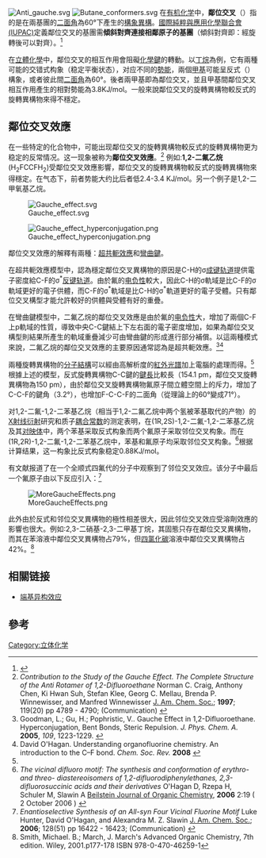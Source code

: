[[File:Anti_gauche.svg|thumb]]
[[File:Butane_conformers.svg|thumb]]
在[[有机化学|有机化学]]中，'''鄰位交叉'''（'''{{lang-en|Gauche}}'''）指的是在兩{{link-en|相鄰|Vicinal_(chemistry)}}基團的[[二面角|二面角]]為60°下產生的[[構象異構|構象異構]]。[[國際純粹與應用化學聯合會|國際純粹與應用化學聯合會(IUPAC)]]定義鄰位交叉的基團需'''傾斜對齊連接相鄰原子的基團'''（傾斜對齊即：經旋轉後可以對齊）。<ref name="goldbook">{{GoldBookRef|title=gauche|file=G02593| accessdate = 2008-02-27 }}</ref> 

在[[立体化学|立體化學]]中，鄰位交叉的相互作用會阻礙[[化学键|化學鍵]]的轉動。以[[丁烷|丁烷]]為例，它有兩種可能的交错式构象（稳定平衡状态），对应不同的[[势能|勢能]]，兩個[[甲基|甲基]]可能呈反式（{{lang-en|Anti}}）構象，或者彼此間[[二面角|二面角]]為60°。後者兩甲基即為鄰位交叉，並且甲基間鄰位交叉相互作用產生的相對勢能為3.8KJ/mol。一般來說鄰位交叉的旋轉異構物較反式的旋轉異構物來得不穩定。

==鄰位交叉效應==
在一些特定的化合物中，可能出现鄰位交叉的旋轉異構物較反式的旋轉異構物更为稳定的反常情况。这一现象被称为'''鄰位交叉效應'''。<ref name=Craig>''Contribution to the Study of the Gauche Effect.  The Complete Structure of the Anti Rotamer of 1,2-Difluoroethane'' Norman C. Craig, Anthony Chen, Ki Hwan Suh, Stefan Klee, Georg C. Mellau, Brenda P. Winnewisser, and Manfred Winnewisser [[J._Am._Chem._Soc.|J. Am. Chem. Soc.]]; '''1997'''; 119(20) pp 4789 - 4790; (Communication) {{DOI|10.1021/ja963819e}}</ref> 例如:'''1,2-二氟乙烷'''(H<sub>2</sub>FCCFH<sub>2</sub>)受鄰位交叉效應影響，鄰位交叉的旋轉異構物較反式的旋轉異構物來得穩定。在气态下，前者势能大约比后者低2.4-3.4 KJ/mol。另一个例子是1,2-二甲氧基乙烷。

[[Image:Gauche_effect.svg|thumb]]

[[Image:Gauche_effect_hyperconjugation.png|thumb]]

鄰位交叉效應的解釋有兩種：[[超共轭效应|超共軛效應]]和[[弯曲键|彎曲鍵]]。

在超共軛效應模型中，認為穩定鄰位交叉異構物的原因是C-H的σ[[成键轨道|成键轨道]]提供電子密度給C-F的σ<sup>*</sup>[[反键轨道|反键轨道]]。由於氟的[[电负性|电负性]]較大，因此C-H的σ軌域是比C-F的σ軌域更好的電子供體，而C-F的σ<sup>*</sup>軌域是比C-H的σ<sup>*</sup>軌道更好的電子受體。只有鄰位交叉構型才能允許較好的供體與受體有好的重疊。

在彎曲鍵模型中，二氟乙烷的鄰位交叉效應是由於氟的[[电负性|电负性]]大，增加了兩個C-F上p軌域的性質，導致中央C-C鍵結上下左右面的電子密度增加，如果為鄰位交叉構型則結果所產生的軌域重疊減少可由彎曲鍵的形成進行部分補償。以這兩種模式來說，二氟乙烷的鄰位交叉效應的主要原因通常認為是超共軛效應。<ref>Goodman, L.; Gu, H.; Pophristic, V.. Gauche Effect in 1,2-Difluoroethane. Hyperconjugation, Bent Bonds, Steric Repulsion. ''J. Phys. Chem. A.'' '''2005''', ''109'', 1223-1229. {{doi|10.1021/jp046290d}}</ref><ref name=ohagan>David O'Hagan. Understanding organofluorine chemistry. An introduction to the C–F bond. ''Chem. Soc. Rev.'' '''2008''' {{doi|10.1039/b711844a}}</ref>

兩種旋轉異構物的[[分子结构|分子結構]]可以經由高解析度的[[红外光谱学|紅外光譜]]加上電腦的處理而得。<ref name=Craig/> 根據上述的模型，反式旋轉異構物C-C鍵的[[键长|鍵長]]比較長（154.1 pm，鄰位交叉旋轉異構物為150 pm），由於鄰位交叉旋轉異構物氟原子間立體空間上的斥力，增加了C-C-F的鍵角（3.2°），也增加F-C-C-F的二面角（從理論上的60°變成71°）。

对1,2-二氟-1,2-二苯基乙烷（相当于1,2-二氟乙烷中两个氢被苯基取代的产物）的[[X射线衍射|X射线衍射]]研究和质子[[耦合常数|耦合常数]]的测定表明，在(1R,2S)-1,2-二氟-1,2-二苯基乙烷及其[[对映体|对映体]]中，两个苯基采取反式构象而两个氟原子采取邻位交叉构象。而在(1R,2R)-1,2-二氟-1,2-二苯基乙烷中，苯基和氟原子均采取邻位交叉构象。<ref>''The vicinal difluoro motif: The synthesis and conformation of erythro- and threo- diastereoisomers of 1,2-difluorodiphenylethanes, 2,3-difluorosuccinic acids and their derivatives'' O'Hagan D, Rzepa H, Schuler M, Slawin A [[Beilstein_Journal_of_Organic_Chemistry|Beilstein Journal of Organic Chemistry]], '''2006''' 2:19 ( 2 October 2006 ) {{doi|10.1186/1860-5397-2-19}}</ref>根据计算结果，这一构象比反式构象稳定0.88KJ/mol。

有文献报道了在一个全顺式四氟代的分子中观察到了邻位交叉效应。该分子中最后一个氟原子由以下反应引入：<ref>''Enantioselective Synthesis of an All-syn Four Vicinal Fluorine Motif'' Luke Hunter, David O'Hagan, and Alexandra M. Z. Slawin [[J._Am._Chem._Soc.|J. Am. Chem. Soc.]]; '''2006'''; 128(51) pp 16422 - 16423; (Communication) {{DOI|10.1021/ja066188p}}</ref>

[[File:MoreGaucheEffects.png|center]]

此外由於反式和邻位交叉異構物的極性相差很大，因此邻位交叉效应受溶劑效應的影響也很大。例如:2,3-二硝基-2,3-二甲基丁烷，其固態只存在鄰位交叉異構物，而其在苯溶液中鄰位交叉異構物占79%，但[[四氯化碳|四氯化碳]]溶液中鄰位交叉異構物占42%。<ref>Smith, Michael. B.; March, J. March's Advanced Organic Chemistry, 7th edition. Wiley, 2001.p177-178 ISBN 978-0-470-46259-1</ref>

==相關链接==
*[[端基异构效应|端基异构效应]]

==參考==
{{reflist}}

{{DEFAULTSORT:Gauche Effect}}
[[Category:立体化学|Category:立体化学]]